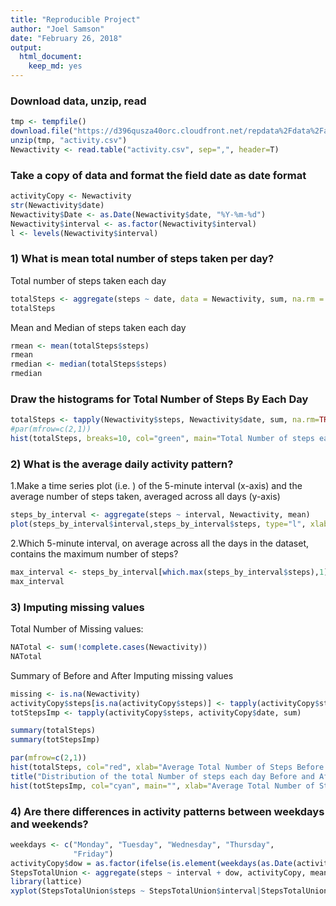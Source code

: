 ```yaml
---
title: "Reproducible Project"
author: "Joel Samson"
date: "February 26, 2018"
output: 
  html_document: 
    keep_md: yes
---   
```


### Download data, unzip, read 
```r

tmp <- tempfile()
download.file("https://d396qusza40orc.cloudfront.net/repdata%2Fdata%2Factivity.zip", tmp)
unzip(tmp, "activity.csv")
Newactivity <- read.table("activity.csv", sep=",", header=T)
```

### Take a copy of data and format the field date as date format 
```r
activityCopy <- Newactivity
str(Newactivity$date)
Newactivity$Date <- as.Date(Newactivity$date, "%Y-%m-%d")
Newactivity$interval <- as.factor(Newactivity$interval)
l <- levels(Newactivity$interval)
```

### 1) What is mean total number of steps taken per day?

Total number of steps taken each day
```r
totalSteps <- aggregate(steps ~ date, data = Newactivity, sum, na.rm = TRUE)
totalSteps
```

Mean and Median of steps taken each day
```r
rmean <- mean(totalSteps$steps)
rmean
rmedian <- median(totalSteps$steps)
rmedian
```

### Draw the histograms for Total Number of Steps By Each Day
```r
totalSteps <- tapply(Newactivity$steps, Newactivity$date, sum, na.rm=TRUE)
#par(mfrow=c(2,1))
hist(totalSteps, breaks=10, col="green", main="Total Number of steps each day", xlab="Total Number of Steps")
```

### 2) What is the average daily activity pattern?
1.Make a time series plot (i.e. ) of the 5-minute interval (x-axis) and the average number of steps taken, averaged across all days (y-axis)
```r
steps_by_interval <- aggregate(steps ~ interval, Newactivity, mean)
plot(steps_by_interval$interval,steps_by_interval$steps, type="l", xlab="Interval", ylab="Average Number of Steps",main="Average Number of Steps per Day by Interval")
```

2.Which 5-minute interval, on average across all the days in the dataset, contains the maximum number of steps?
```r
max_interval <- steps_by_interval[which.max(steps_by_interval$steps),1]
max_interval
```

### 3) Imputing missing values
Total Number of Missing values: 
```r
NATotal <- sum(!complete.cases(Newactivity))
NATotal
```

Summary of Before and After Imputing missing values
```r
missing <- is.na(Newactivity)
activityCopy$steps[is.na(activityCopy$steps)] <- tapply(activityCopy$steps, activityCopy$interval, mean, na.rm = TRUE)
totStepsImp <- tapply(activityCopy$steps, activityCopy$date, sum)

summary(totalSteps)
summary(totStepsImp)
```

```r
par(mfrow=c(2,1))
hist(totalSteps, col="red", xlab="Average Total Number of Steps Before Imputing", main="", breaks=10)
title("Distribution of the total Number of steps each day Before and After Imputing")
hist(totStepsImp, col="cyan", main="", xlab="Average Total Number of Steps After Imputing", breaks=10)
```

### 4) Are there differences in activity patterns between weekdays and weekends?
```r

weekdays <- c("Monday", "Tuesday", "Wednesday", "Thursday", 
              "Friday")
activityCopy$dow = as.factor(ifelse(is.element(weekdays(as.Date(activityCopy$date)),weekdays), "Weekday", "Weekend"))
StepsTotalUnion <- aggregate(steps ~ interval + dow, activityCopy, mean)
library(lattice)
xyplot(StepsTotalUnion$steps ~ StepsTotalUnion$interval|StepsTotalUnion$dow, main="Average Steps per Day by Interval",xlab="Interval", ylab="Steps",layout=c(1,2), type="l")
```